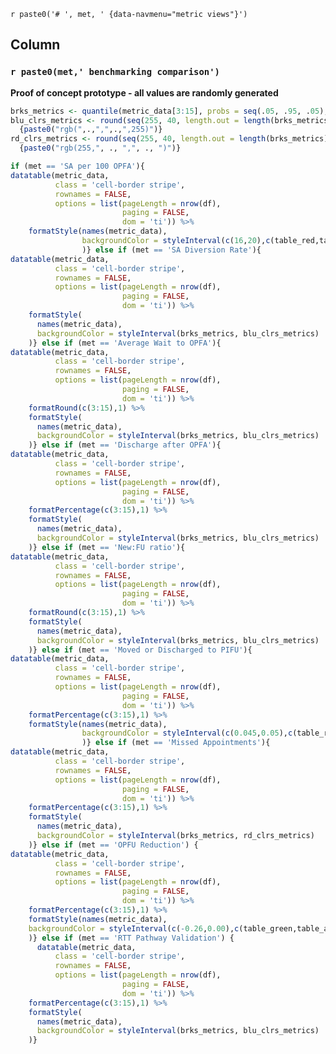 `r paste0('# ', met, ' {data-navmenu="metric views"}')`

## Column {data-width="1000"}

### `r paste0(met,' benchmarking comparison')`

**Proof of concept prototype - all values are randomly generated**
```r

brks_metrics <- quantile(metric_data[3:15], probs = seq(.05, .95, .05), na.rm = TRUE)
blu_clrs_metrics <- round(seq(255, 40, length.out = length(brks_metrics) + 1), 0) %>%
  {paste0("rgb(",.,",",.,",255)")}
rd_clrs_metrics <- round(seq(255, 40, length.out = length(brks_metrics) + 1), 0) %>%
  {paste0("rgb(255,", ., ",", ., ")")}

if (met == 'SA per 100 OPFA'){
datatable(metric_data,
          class = 'cell-border stripe',
          rownames = FALSE,
          options = list(pageLength = nrow(df),
                         paging = FALSE,
                         dom = 'ti')) %>% 
    formatStyle(names(metric_data),
                backgroundColor = styleInterval(c(16,20),c(table_red,table_amber,table_green))
                )} else if (met == 'SA Diversion Rate'){
datatable(metric_data,
          class = 'cell-border stripe',
          rownames = FALSE,
          options = list(pageLength = nrow(df),
                         paging = FALSE,
                         dom = 'ti')) %>% 
    formatStyle(
      names(metric_data),
      backgroundColor = styleInterval(brks_metrics, blu_clrs_metrics)
    )} else if (met == 'Average Wait to OPFA'){
datatable(metric_data,
          class = 'cell-border stripe',
          rownames = FALSE,
          options = list(pageLength = nrow(df),
                         paging = FALSE,
                         dom = 'ti')) %>%
    formatRound(c(3:15),1) %>%     
    formatStyle(
      names(metric_data),
      backgroundColor = styleInterval(brks_metrics, blu_clrs_metrics)
    )} else if (met == 'Discharge after OPFA'){
datatable(metric_data,
          class = 'cell-border stripe',
          rownames = FALSE,
          options = list(pageLength = nrow(df),
                         paging = FALSE,
                         dom = 'ti')) %>% 
    formatPercentage(c(3:15),1) %>% 
    formatStyle(
      names(metric_data),
      backgroundColor = styleInterval(brks_metrics, blu_clrs_metrics)
    )} else if (met == 'New:FU ratio'){
datatable(metric_data,
          class = 'cell-border stripe',
          rownames = FALSE,
          options = list(pageLength = nrow(df),
                         paging = FALSE,
                         dom = 'ti')) %>% 
    formatRound(c(3:15),1) %>%  
    formatStyle(
      names(metric_data),
      backgroundColor = styleInterval(brks_metrics, blu_clrs_metrics)
    )} else if (met == 'Moved or Discharged to PIFU'){
datatable(metric_data,
          class = 'cell-border stripe',
          rownames = FALSE,
          options = list(pageLength = nrow(df),
                         paging = FALSE,
                         dom = 'ti')) %>% 
    formatPercentage(c(3:15),1) %>% 
    formatStyle(names(metric_data),
                backgroundColor = styleInterval(c(0.045,0.05),c(table_red,table_amber,table_green))
                )} else if (met == 'Missed Appointments'){
datatable(metric_data,
          class = 'cell-border stripe',
          rownames = FALSE,
          options = list(pageLength = nrow(df),
                         paging = FALSE,
                         dom = 'ti')) %>% 
    formatPercentage(c(3:15),1) %>% 
    formatStyle(
      names(metric_data),
      backgroundColor = styleInterval(brks_metrics, rd_clrs_metrics)
    )} else if (met == 'OPFU Reduction') {
datatable(metric_data,
          class = 'cell-border stripe',
          rownames = FALSE,
          options = list(pageLength = nrow(df),
                         paging = FALSE,
                         dom = 'ti')) %>% 
    formatPercentage(c(3:15),1) %>% 
    formatStyle(names(metric_data),
    backgroundColor = styleInterval(c(-0.26,0.00),c(table_green,table_amber,table_red))   
    )} else if (met == 'RTT Pathway Validation') {
      datatable(metric_data,
          class = 'cell-border stripe',
          rownames = FALSE,
          options = list(pageLength = nrow(df),
                         paging = FALSE,
                         dom = 'ti')) %>% 
    formatPercentage(c(3:15),1) %>% 
    formatStyle(
      names(metric_data),
      backgroundColor = styleInterval(brks_metrics, blu_clrs_metrics)
    )}
    

```
